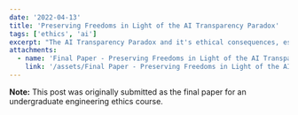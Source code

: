 ```yaml
---
date: '2022-04-13'
title: 'Preserving Freedoms in Light of the AI Transparency Paradox'
tags: ['ethics', 'ai']
excerpt: "The AI Transparency Paradox and it's ethical consequences, especially in regards to the future applications of AI"
attachments:
  - name: 'Final Paper - Preserving Freedoms in Light of the AI Transparency Paradox.pdf'
    link: '/assets/Final Paper - Preserving Freedoms in Light of the AI Transparency Paradox.pdf'
---
```


**Note:** This post was originally submitted as the final paper for an undergraduate engineering ethics course.
